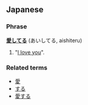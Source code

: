==Japanese==
===Phrase===
'''[[愛]]してる''' (あいしてる, aishiteru)

# "[[I love you]]".

===Related terms===
*[[愛]]
*[[する]]
*[[愛する]]